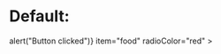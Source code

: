 
<Meta title="360 Menu/CategoryButton" component={CategoryButton} />

# Default:

<Canvas>
  <Story name="default">
    <CategoryButton
      click={() => alert("Button clicked")}
      item="food"
      radioColor="red"
    ></CategoryButton>
  </Story>
</Canvas>

